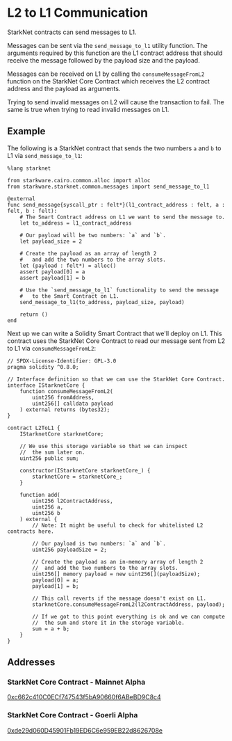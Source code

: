 # L2 to L1 Communication

StarkNet contracts can send messages to L1.

Messages can be sent via the `send_message_to_l1` utility function. The arguments required by this function are the L1 contract address that should receive the message followed by the payload size and the payload.

Messages can be received on L1 by calling the `consumeMessageFromL2` function on the StarkNet Core Contract which receives the L2 contract address and the payload as arguments.

Trying to send invalid messages on L2 will cause the transaction to fail. The same is true when trying to read invalid messages on L1.

## Example

The following is a StarkNet contract that sends the two numbers `a` and `b` to L1 via `send_message_to_l1`:

```cairo
%lang starknet

from starkware.cairo.common.alloc import alloc
from starkware.starknet.common.messages import send_message_to_l1

@external
func send_message{syscall_ptr : felt*}(l1_contract_address : felt, a : felt, b : felt):
    # The Smart Contract address on L1 we want to send the message to.
    let to_address = l1_contract_address

    # Our payload will be two numbers: `a` and `b`.
    let payload_size = 2

    # Create the payload as an array of length 2
    #   and add the two numbers to the array slots.
    let (payload : felt*) = alloc()
    assert payload[0] = a
    assert payload[1] = b

    # Use the `send_message_to_l1` functionality to send the message
    #   to the Smart Contract on L1.
    send_message_to_l1(to_address, payload_size, payload)

    return ()
end
```

Next up we can write a Solidity Smart Contract that we'll deploy on L1. This contract uses the StarkNet Core Contract to read our message sent from L2 to L1 via `consumeMessageFromL2`:

```solidity
// SPDX-License-Identifier: GPL-3.0
pragma solidity ^0.8.0;

// Interface definition so that we can use the StarkNet Core Contract.
interface IStarknetCore {
    function consumeMessageFromL2(
        uint256 fromAddress,
        uint256[] calldata payload
    ) external returns (bytes32);
}

contract L2ToL1 {
    IStarknetCore starknetCore;

    // We use this storage variable so that we can inspect
    //  the sum later on.
    uint256 public sum;

    constructor(IStarknetCore starknetCore_) {
        starknetCore = starknetCore_;
    }

    function add(
        uint256 l2ContractAddress,
        uint256 a,
        uint256 b
    ) external {
        // Note: It might be useful to check for whitelisted L2 contracts here.

        // Our payload is two numbers: `a` and `b`.
        uint256 payloadSize = 2;

        // Create the payload as an in-memory array of length 2
        //  and add the two numbers to the array slots.
        uint256[] memory payload = new uint256[](payloadSize);
        payload[0] = a;
        payload[1] = b;

        // This call reverts if the message doesn't exist on L1.
        starknetCore.consumeMessageFromL2(l2ContractAddress, payload);

        // If we got to this point everything is ok and we can compute
        //  the sum and store it in the storage variable.
        sum = a + b;
    }
}
```

## Addresses

### StarkNet Core Contract - Mainnet Alpha

[0xc662c410C0ECf747543f5bA90660f6ABeBD9C8c4](https://etherscan.io/address/0xc662c410C0ECf747543f5bA90660f6ABeBD9C8c4)

### StarkNet Core Contract - Goerli Alpha

[0xde29d060D45901Fb19ED6C6e959EB22d8626708e](https://goerli.etherscan.io/address/0xde29d060D45901Fb19ED6C6e959EB22d8626708e)
